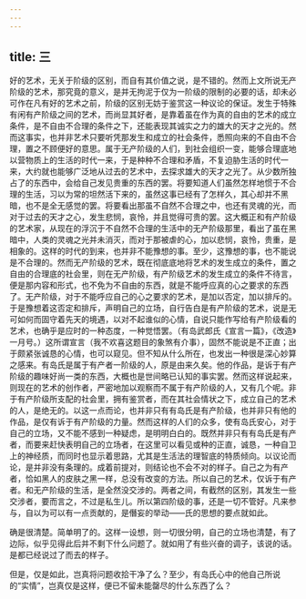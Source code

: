 ```yaml
---
---
---
```

title: 三
---



好的艺术，无关于阶级的区别，而自有其价值之说，是不错的。然而上文所说无产阶级的艺术，那究竟的意义，是并无拘泥于仅为一阶级的限制的必要的话，却未必可作在凡有好的艺术之前，阶级的区别无妨于鉴赏这一种议论的保证。发生于特殊有闲有产阶级之间的艺术，而尚显其好者，是靠着虽在作为真的自由的艺术的成立条件，是不自由不合理的条件之下，还能表现其诚实之力的雄大的天才之光的。然而这事实，也并非艺术只要听凭那发生和成立的社会条件，悉照向来的不自由不合理，置之不顾便好的意思。属于无产阶级的人们，到社会组织一变，能够合理底地以营物质上的生活的时代一来，于是种种不合理和矛盾，不复迫胁生活的时代一来，大约就也能够广泛地从过去的艺术中，去探求雄大的天才之光了。从少数所独占了的东西中，会给自己发见贵重的东西的罢。将要知道人们虽然怎样地惯于不合理的生活，习以为常的坦然活下来的，虽然这事已经有了怎样久，其心却并不黑暗，也不是全无感觉的罢。将要看出那虽不自然不合理之中，也还有灵魂的光，而对于过去的天才之心，发生悲悯，哀怜，并且觉得可贵的罢。这大概正和有产阶级的艺术家，从现在的浮沉于不自然不合理的生活中的无产阶级那里，看出了虽在黑暗中，人类的灵魂之光并未消灭，而对于那被虐的心，加以悲悯，哀怜，贵重，是相象的。这样的时代的到来，也并非不能豫想的事。至少，这豫想的事，也不能说是不合理的。然而无产阶级的艺术，既在彻底底地将艺术的发生成立的条件，置之自由的合理底的社会里，则在无产阶级，有产阶级艺术的发生成立的条件不待言，便是那内容和形式，也不免为不自由的东西，就是不能呼应真的心之要求的东西了。无产阶级，对于不能呼应自己的心之要求的艺术，是加以否定，加以排斥的。于是豫想着这否定和排斥，声明自己的立场，自行告白是有产阶级的艺术，说是无可如何而固守着先天的境遇，以对不起谁似的心情，自说只能作写给有产阶级看的艺术，也确乎是应时的一种态度，一种觉悟罢。（有岛武郎氏《宣言一篇》，《改造》一月号。）这所谓宣言（我不欢喜这题目的象煞有介事），固然不能说是不正直；出于颇紧张诚恳的心情，也可以窥见。但不知从什么所在，也发出一种很是深心妙算之感来。有岛氏是属于有产者一阶级的人，原是由来久矣。他的作品，是诉于有产阶级的趣味好尚一类的东西，大概也是世间略已认知的事实罢。然而这样说起来，则现在的艺术的创作者，严密地加以观察而不属于有产阶级的人，又有几个呢。非于有产阶级所支配的社会里，拥有鉴赏者，而在其社会情状之下，成立自己的艺术的人，是绝无的。以这一点而论，也并非只有有岛氏是有产阶级，也并非只有他的作品，是仅有诉于有产阶级的力量。然而这样的人们的众多，使有岛氏安心，对于自己的立场，又不能不感到一种疑虑，是明明白白的。既然并非只有有岛氏是有产者，而要来赶快表明自己的立场者，在这里可以看见或种的正直，诚恳，一种自卫上的神经质，而同时也显示着思路，尤其是生活法的理智底的特质倾向。以议论而论，是并非没有条理的。成着前提对，则结论也不会不对的样子。自己之为有产者，恰如黑人的皮肤之黑一样，总没有改变的方法。所以自己的艺术，仅诉于有产者。和无产阶级的生活，是全然没交涉的。两者之间，有截然的区别，其发生一些交涉者，要而言之，不过是私生儿。所以第四阶级的事，还是一切不管好。凡来参与，自以为可以有一点贡献的，是僭妄的举动——氏的思想的要点就如此。

确是很清楚。简单明了的。这样一设想，则一切很分明，自己的立场也清楚，有了边际，似乎见得此后并不剩下什么问题了。就如用了有些兴奋的调子，该说的话。是都已经说过了而去的样子。

但是，仅是如此，岂真将问题收拾干净了么？至少，有岛氏心中的他自己所说的“实情”，岂真仅是这样，便已不留未能罄尽的什么东西了么？